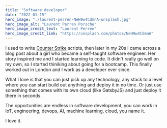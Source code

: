 ```yaml
---
title: "Software developer"
date: "2022-01-15"
hero_image: "./laurent-perren-NeH9w4CdmnA-unsplash.jpg"
hero_image_alt: "Laurent Perren Porsche"
hero_image_credit_text: "Laurent Perren"
hero_image_credit_link: "https://unsplash.com/photos/NeH9w4CdmnA"
---
```


I used to write [Counter Strike](https://en.wikipedia.org/wiki/Counter-Strike "Counter Strike") scripts,
then later in my 20s I came across a blog post about a girl who became a self-taught software
engineer. Her story inspired me and I started learning to code. It didn't really go well on my own,
so I started thiniking about going for a bootcamp. This finally worked out in London and I
work as a developer ever since.

What I love is that you can just pick up any technology, any stack to a level where you can start build
out anything and deploy it in no time. Or just use something that comes with its own cloud (like GatsbyJS)
and just deploy it there in seconds.

The opportunities are endless in software development, you can work in IoT, engineering, devops, AI,
machine learning, cloud, you name it.

I love it.
